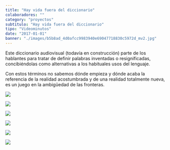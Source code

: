 ```yaml
---
title: "Hay vida fuera del diccionario"
colaboradores: ""
category: "proyectos"
subtitulo: "Hay vida fuera del diccionario"
tipo: "Videominutos"
date: "2017-01-01"
banner: "./images/b5b8ad_4d0afcc9983940e69047718830c5972d_mv2.jpg"
---
```


Este diccionario audiovisual (todavía en construcción) parte de los hablantes para tratar de definir palabras inventadas o resignificadas, concibiéndolas como alternativas a los habituales usos del lenguaje.

Con estos términos no sabemos dónde empieza y dónde acaba la referencia de la realidad acostumbrada y de una realidad totalmente nueva, es un juego en la ambigüedad de las fronteras.

![](./images/b5b8ad_4d0afcc9983940e69047718830c5972d_mv2.jpg)

![](./images/b5b8ad_52d8a9b713234bddbf369cefe7990084_mv2.jpg)

![](./images/b5b8ad_146e1ff1d78b4cce920524a7215427ef_mv2.jpg)

![](./images/b5b8ad_a7a3474f411e41859806bdbb6d8eb360_mv2.jpg)

![](./images/b5b8ad_aebc1947e667439a8acb22113e4e7f51_mv2.jpg)

![](./images/b5b8ad_f6041dd7b5c14fdbb0d6fc4e36dea17d_mv2.jpg)
